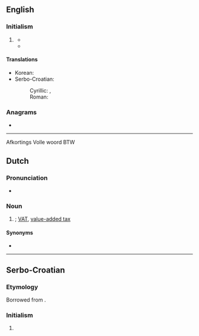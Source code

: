 {{also|btw}}
==English==

===Initialism===
{{rfc-header|Initialism}}
{{en-initialism}}

# {{lb|en|Internet|text}} {{initialism of|by the way|lang=en}}
#* {{quote-newsgroup|author=harpo!ber|title=Lion's Book|newsgroup=fa.unix-wizards|id=anews.Aharpo.261|url=https://groups.google.com/forum/#!original/fa.unix-wizards/12jUlN8kCP0/GS6dKFdNB30J|accessdate=2016-07-02|date=1981-06-14|passage=Last I heard, the books could not be copied in any part nor seen by non-licensees. '''BTW''' - Irma Biren has been promoted (she deserved it) and the new contact would be Francine Glick.}}
#* {{quote-web|author=Vince Perriello (Editor in Chief)|title=Volume 6, Number 19|url=http://www.textfiles.com/fidonet-on-the-internet/878889/fido0619.txt|archiveurl=https://web.archive.org/web/20050118194512/http://www.textfiles.com/fidonet-on-the-internet/878889/fido0619.txt|archivedate=2005-01-18|work=FidoNews|date=1989-05-08|passage='''BTW''' - By The Way}}

====Translations====
{{trans-top|[[by the way]]}}
* Korean: {{t+|ko|그런데}}
* Serbo-Croatian:
*: Cyrillic: {{t|sh|УБР|tr=UBR}}, {{t|sh|БТЊ}} {{qualifier|slang}}
*: Roman: {{t|sh|UBR}}
{{trans-mid}}
{{trans-bottom}}

===Anagrams===
* {{anagrams|en|TWB|WTB}}

----

Afkortings 
Volle woord BTW

==Dutch==

===Pronunciation===
* {{audio|Nl-btw.ogg|Audio|lang=nl}}

===Noun===
{{nl-noun|f|-|-}}

# {{initialism of|[[belasting]] [[op]] [[de]] [[toevoegen|toegevoegde]] [[waarde]]|lang=af}}; [[VAT]], [[value-added tax]]

====Synonyms====
* {{l|nl|omzetbelasting}}

----

==Serbo-Croatian==

===Etymology===
Borrowed from {{bor|sh|en|BTW|t=[[by the way]]}}.

===Initialism===
{{rfc-header|Initialism}}
{{sh-initialism}}

# {{lb|sh|Internet|text}} {{initialism of|by the way|lang=sh}}